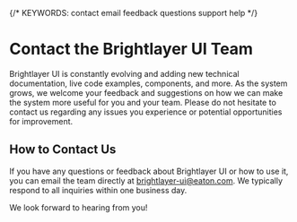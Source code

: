 
{/* KEYWORDS: contact email feedback questions support help  */}

# Contact the Brightlayer UI Team

Brightlayer UI is constantly evolving and adding new technical documentation, live code examples, components, and more. As the system grows, we welcome your feedback and suggestions on how we can make the system more useful for you and your team. Please do not hesitate to contact us regarding any issues you experience or potential opportunities for improvement.

## How to Contact Us

If you have any questions or feedback about Brightlayer UI or how to use it, you can email the team directly at <a href="mailto:brightlayer-ui@eaton.com">brightlayer-ui@eaton.com</a>. We typically respond to all inquiries within one business day.

We look forward to hearing from you!
